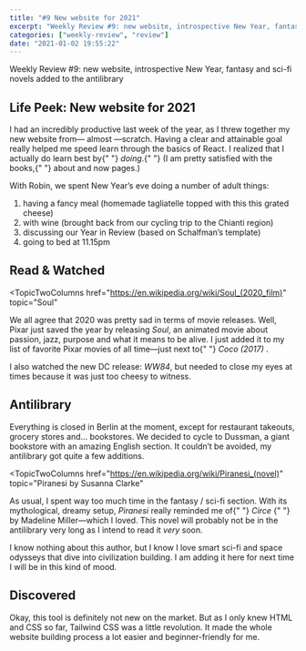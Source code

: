 ```yaml
---
title: "#9 New website for 2021"
excerpt: "Weekly Review #9: new website, introspective New Year, fantasy and sci-fi novels added to the antilibrary"
categories: ["weekly-review", "review"]
date: "2021-01-02 19:55:22"
---
```


<Flex>
  <Column double>
    <FeaturedArtistImage
      artistHref="https://www.marinadunbar.com/pages/2020"
      imageSrc="https://cdn.shopify.com/s/files/1/1108/7708/t/5/assets/xo-gallery-5-1579793169308.jpg"
      imageAlt="Halo by Marina Dunbar"
      artistName="Marina Dunbar"
    />
  </Column>
  <Column>
    <p>
      Weekly Review #9: new website, introspective New Year, fantasy and sci-fi
      novels added to the antilibrary
    </p>
  </Column>
</Flex>

## Life Peek: New website for 2021

<p>
  I had an incredibly productive last week of the year, as I threw together my
  new website from—
  <Link href="https://github.com/vercel/next.js/tree/canary/examples/blog-starter">
    almost
  </Link>
  —scratch. Having a clear and attainable goal really helped me speed learn
  through the basics of React. I realized that I actually do learn best by{" "}
  <em>doing</em>.{" "}
  <span className="comment tracking">
    (I am pretty satisfied with the <Link href="/books">books</Link>,{" "}
    <Link href="/about">about</Link> and <Link href="/now">now</Link> pages.)
  </span>
</p>

With Robin, we spent New Year’s eve doing a number of adult things:

1. having a fancy meal (homemade tagliatelle topped with this <Link href="https://en.wikipedia.org/wiki/Belper_Knolle">this grated cheese</Link>)
2. with wine (brought back from our cycling trip to the Chianti region)
3. discussing our Year in Review (based on <Link href="https://annualreview.life/">Schalfman’s template</Link>)
4. going to bed at 11.15pm

## Read & Watched

<TopicTwoColumns
  href="https://en.wikipedia.org/wiki/Soul_(2020_film)"
  topic="Soul"
>
  <p>
    We all agree that 2020 was pretty sad in terms of movie releases. Well,
    Pixar just saved the year by releasing <cite>Soul</cite>, an animated movie
    about passion, jazz, purpose and what it means to be alive. I just added it
    to my list of favorite Pixar movies of all time—just next to{" "}
    <Link href="https://en.wikipedia.org/wiki/Coco_(2017_film)">
      <cite>Coco (2017)</cite>
    </Link>
    .
  </p>
</TopicTwoColumns>

<Comment>
  I also watched the new DC release: <cite>WW84</cite>, but needed to close my
  eyes at times because it was just too cheesy to witness.
</Comment>

## Antilibrary

Everything is closed in Berlin at the moment, except for restaurant takeouts, grocery stores and... bookstores. We decided to cycle to Dussman, a giant bookstore with an amazing English section. It couldn’t be avoided, my <Link href="/antilibrary">antilibrary</Link> got quite a few additions.

<TopicTwoColumns
  href="https://en.wikipedia.org/wiki/Piranesi_(novel)"
  topic="Piranesi by Susanna Clarke"
>
  <p>
    As usual, I spent way too much time in the fantasy / sci-fi section. With
    its mythological, dreamy setup, <cite>Piranesi</cite> really reminded me of{" "}
    <Link href="https://en.wikipedia.org/wiki/Madeline_Miller#Circe">
      <cite>Circe</cite>
    </Link>{" "}
    by Madeline Miller—which I loved. This novel will probably not be in the
    antilibrary very long as I intend to read it <em>very</em> soon.
  </p>
</TopicTwoColumns>
<TopicTwoColumns
  href="https://en.wikipedia.org/wiki/Children_of_Time_(novel)"
  topic="Children of Time by Adrian Tchaikovsky"
>
  <p>
    I know nothing about this author, but I know I love smart sci-fi and space
    odysseys that dive into civilization building. I am adding it here for next
    time I will be in this kind of mood.
  </p>
</TopicTwoColumns>

## Discovered

<TopicTwoColumns href="https://tailwindcss.com/" topic="Tailwind CSS">
  <p>
    Okay, this tool is definitely not new on the market. But as I only knew HTML
    and CSS so far, Tailwind CSS was a little revolution. It made the whole
    website building process a lot easier and beginner-friendly for me.
  </p>
</TopicTwoColumns>
